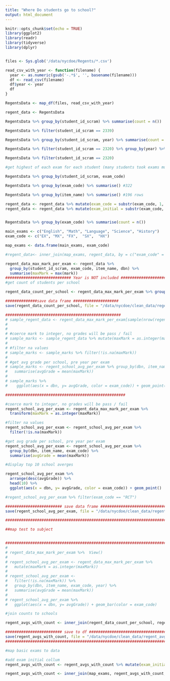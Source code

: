 ```yaml
---
title: "Where Do students go to school?"
output: html_document
---
```


```r
knitr::opts_chunk$set(echo = TRUE)
library(ggplot2)
library(readr)
library(tidyverse)
library(dplyr)


files <- Sys.glob('/data/nycdoe/Regents/*.csv')

read_csv_with_year <- function(filename) {
  year <- as.numeric(gsub('-.*$', '', basename(filename)))
  df <- read_csv(filename)
  df$year <- year
  df
}

RegentsData <- map_df(files, read_csv_with_year)

regent_data <- RegentsData


```

```r

RegentsData %>% group_by(student_id_scram) %>% summarise(count = n()) 

RegentsData %>% filter(student_id_scram == 2339)

RegentsData %>% group_by(student_id_scram, year) %>% summarise(count = n())

RegentsData %>% filter(student_id_scram == 2320) %>% group_by(year) %>% summarise(count = n())

RegentsData %>% filter(student_id_scram == 2320)


```

```r
#get highest of each exam for each student (many students took exams multiple times)

RegentsData %>% group_by(student_id_scram, exam_code)

RegentsData %>% group_by(exam_code) %>% summarise() #322

RegentsData %>% group_by(item_name) %>% summarise() #196 rows

regent_data <- regent_data %>% mutate(exam_code = substr(exam_code, 1, 3))
regent_data <- regent_data %>% mutate(exam_initial = substr(exam_code, 1, 1))


RegentsData %>% group_by(exam_code) %>% summarise(count = n())

main_exams <- c("English", "Math", "Language", "Science", "History")
exam_code <- c("EX", "MX", "FX",  "SX",  "HX")

map_exams <- data.frame(main_exams, exam_code)

#regent_data<- inner_join(map_exams, regent_data, by = c("exam_code" = "exam_initial" ))

regent_data_max_mark_per_exam <- regent_data %>% 
  group_by(student_id_scram, exam_code, item_name, dbn) %>% 
  summarise(maxMark = max(mark)) 
############################# Year is NOT included #########################
#get count of students per school

regent_data_count_per_school <- regent_data_max_mark_per_exam %>% group_by(dbn, exam_code, item_name) %>% summarise(count = n())

##############save data frame ####################
save(regent_data_count_per_school, file = "/data/nycdoe/clean_data/regent_count_data_per_school.Rdata")

###################################################
# sample_regent_data <- regent_data_max_mark_per_exam[sample(nrow(regent_data_max_mark_per_exam), 400),]
# 
# 
# #coerce mark to integer, no grades will be pass / fail
# sample_marks <- sample_regent_data %>% mutate(maxMark = as.integer(maxMark))
# 
# #filter na values
# sample_marks <- sample_marks %>% filter(!is.na(maxMark))
# 
# #get avg grade per school, pre year per exam
# sample_marks <- regent_school_avg_per_exam %>% group_by(dbn, item_name, exam_code, year) %>%
#   summarise(avgGrade = mean(maxMark))
# 
# sample_marks %>%
#    ggplot(aes(x = dbn, y= avgGrade, color = exam_code)) + geom_point()

#####################################################

#coerce mark to integer, no grades will be pass / fail
regent_school_avg_per_exam <- regent_data_max_mark_per_exam %>% 
  transform(maxMark = as.integer(maxMark))

#filter na values
regent_school_avg_per_exam <- regent_school_avg_per_exam %>% 
  filter(!is.na(maxMark))

#get avg grade per school, pre year per exam
regent_school_avg_per_exam <- regent_school_avg_per_exam %>% 
  group_by(dbn, item_name, exam_code) %>%
  summarise(avgGrade = mean(maxMark))

#display top 10 school averges

regent_school_avg_per_exam %>%
  arrange(desc(avgGrade)) %>%
  head(10) %>%
  ggplot(aes(x = dbn, y= avgGrade, color = exam_code)) + geom_point()

#regent_school_avg_per_exam %>% filter(exam_code == "RCT")

######################### save data frame ##################################
save(regent_school_avg_per_exam, file = "/data/nycdoe/clean_data/regent_school_avg_per_exam.Rdata")

##########################################################################

##map test to subject


#####################################################################################
# 
# regent_data_max_mark_per_exam %>%  View()
# 
# regent_school_avg_per_exam <- regent_data_max_mark_per_exam %>% 
#   mutate(maxMark = as.integer(maxMark)) 
# 
# regent_school_avg_per_exam <-
#   filter(!is.na(maxMark)) %>% 
#   group_by(dbn, item_name, exam_code, year) %>% 
#   summarise(avgGrade = mean(maxMark))
# 
# regent_school_avg_per_exam %>% 
#   ggplot(aes(x = dbn, y= avgGrade)) + geom_bar(color = exam_code)
```


```r
#join counts to schools

regent_avgs_with_count <- inner_join(regent_data_count_per_school, regent_school_avg_per_exam, by = c("dbn", "exam_code", "item_name"))

######################### save to df #########################################
save(regent_avgs_with_count, file = "/data/nycdoe/clean_data/regent_avgs_with_count.Rdata")
##############################################################################

```

```r
#map basic exams to data

#add exam initial collum
regent_avgs_with_count <- regent_avgs_with_count %>% mutate(exam_initial = substr(exam_code, 1, 2))

regent_avgs_with_count <- inner_join(map_exams, regent_avgs_with_count, by = c("exam_code" = "exam_initial" ))



```